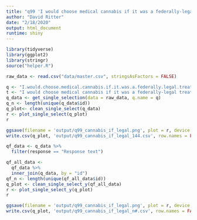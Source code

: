 ```yaml
---
title: "q99 'I would choose medical cannabis if it was a federally-legal treatment option.'"
author: "David Ritter"
date: "2/18/2020"
output: html_document
runtime: shiny
---
```


```r
library(tidyverse)
library(ggplot2)
library(stringr)
source("helper.R")
```

```r
raw_data <- read.csv("data/master.csv", stringsAsFactors = FALSE)
```

```r
q <- "I.would.choose.medical.cannabis.if.it.was.a.federally.legal.treatment.option."
t <- "I would choose medical cannabis if it was a federally-legal treatment option."
q_data <- get_single_selection(data = raw_data, q.name = q)
q_n <- length(unique(q_data$id))
q_plot<- clean_single_select(q_data)
r <- plot_single_select(q_plot)
r
```

```r
ggsave(filename = 'output/q99_cannabis_if_legal.png', plot = r, device = 'png')
write.csv(q_plot, 'output/q99_cannabis_if_legal_144.csv', row.names = FALSE)
```

```r
qf_data <- q_data %>%
  filter(response == "Response text")
```

```r
qf_all_data <- 
  qf_data %>%
  inner_join(q_data, by = "id")
qf_n <- length(unique(qf_all_data$id))
q_plot <- clean_single_select_y(qf_all_data)
r <- plot_single_select_y(q_plot)
r
```

```r
ggsave(filename = 'output/q99_cannabis_if_legal.png', plot = r, device = 'png')
write.csv(q_plot, 'output/q99_cannabis_if_legal_n#.csv', row.names = FALSE)
```
